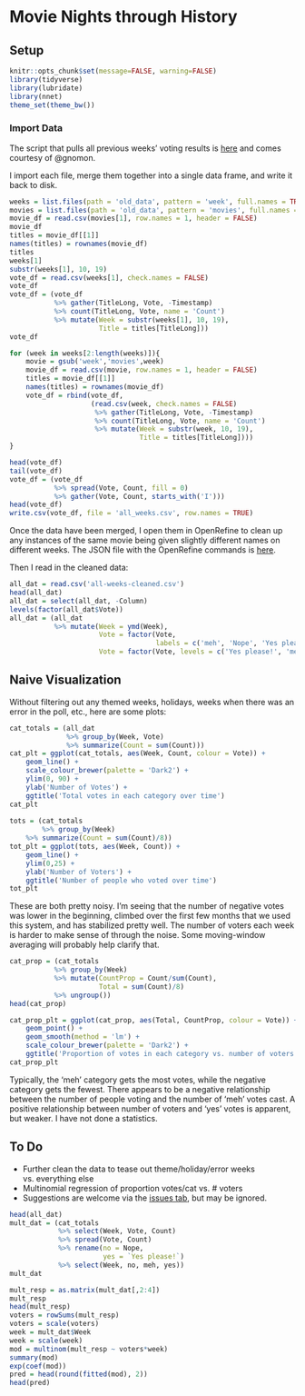 Movie Nights through History
===========================

Setup
------

```r
knitr::opts_chunk$set(message=FALSE, warning=FALSE)
library(tidyverse)
library(lubridate)
library(nnet)
theme_set(theme_bw())
```

### Import Data

The script that pulls all previous weeks' voting results is [here](./get_old.sh)
and comes courtesy of @gnomon.

I import each file, merge them together into a single data frame, and write it
back to disk.

```r
weeks = list.files(path = 'old_data', pattern = 'week', full.names = TRUE)
movies = list.files(path = 'old_data', pattern = 'movies', full.names = TRUE)
movie_df = read.csv(movies[1], row.names = 1, header = FALSE)
movie_df
titles = movie_df[[1]]
names(titles) = rownames(movie_df)
titles
weeks[1]
substr(weeks[1], 10, 19)
vote_df = read.csv(weeks[1], check.names = FALSE)
vote_df
vote_df = (vote_df
           %>% gather(TitleLong, Vote, -Timestamp)
           %>% count(TitleLong, Vote, name = 'Count') 
           %>% mutate(Week = substr(weeks[1], 10, 19),
                      Title = titles[TitleLong]))
vote_df

for (week in weeks[2:length(weeks)]){
    movie = gsub('week','movies',week)
    movie_df = read.csv(movie, row.names = 1, header = FALSE)
    titles = movie_df[[1]]
    names(titles) = rownames(movie_df)
    vote_df = rbind(vote_df,
                    (read.csv(week, check.names = FALSE)
                     %>% gather(TitleLong, Vote, -Timestamp)
                     %>% count(TitleLong, Vote, name = 'Count')
                     %>% mutate(Week = substr(week, 10, 19),
                                Title = titles[TitleLong])))
}

head(vote_df)
tail(vote_df)
vote_df = (vote_df
           %>% spread(Vote, Count, fill = 0)
           %>% gather(Vote, Count, starts_with('I')))
head(vote_df)
write.csv(vote_df, file = 'all_weeks.csv', row.names = TRUE)
```

Once the data have been merged, I open them in OpenRefine to clean up any 
instances of the same movie being given slightly different names on different
weeks. The JSON file with the OpenRefine commands is
[here](./open_refine_cleaning.json).

Then I read in the cleaned data:

```r
all_dat = read.csv('all-weeks-cleaned.csv')
head(all_dat)
all_dat = select(all_dat, -Column)
levels(factor(all_dat$Vote))
all_dat = (all_dat
           %>% mutate(Week = ymd(Week),
                      Vote = factor(Vote, 
                                    labels = c('meh', 'Nope', 'Yes please!')),
                      Vote = factor(Vote, levels = c('Yes please!', 'meh', 'Nope'))))
```

Naive Visualization
-------------------

Without filtering out any themed weeks, holidays, weeks when there was an error
in the poll, etc., here are some plots:

```r
cat_totals = (all_dat
              %>% group_by(Week, Vote)
              %>% summarize(Count = sum(Count)))
cat_plt = ggplot(cat_totals, aes(Week, Count, colour = Vote)) +
    geom_line() +
    scale_colour_brewer(palette = 'Dark2') +
    ylim(0, 90) +
    ylab('Number of Votes') +
    ggtitle('Total votes in each category over time')
cat_plt
    
tots = (cat_totals
        %>% group_by(Week)
    %>% summarize(Count = sum(Count)/8))
tot_plt = ggplot(tots, aes(Week, Count)) +
    geom_line() +
    ylim(0,25) +
    ylab('Number of Voters') +
    ggtitle('Number of people who voted over time')
tot_plt
```

These are both pretty noisy. I'm seeing that the number of negative votes was 
lower in the beginning, climbed over the first few months that we used this 
system, and has stabilized pretty well. The number of voters each week is harder
to make sense of through the noise. Some moving-window averaging will probably
help clarify that.

```r
cat_prop = (cat_totals
           %>% group_by(Week)
           %>% mutate(CountProp = Count/sum(Count),
                      Total = sum(Count)/8)
           %>% ungroup())
head(cat_prop)

cat_prop_plt = ggplot(cat_prop, aes(Total, CountProp, colour = Vote)) +
    geom_point() +
    geom_smooth(method = 'lm') +
    scale_colour_brewer(palette = 'Dark2') +
    ggtitle('Proportion of votes in each category vs. number of voters')
cat_prop_plt
```

Typically, the 'meh' category gets the most votes, while the negative category
gets the fewest. There appears to be a negative relationship between the number 
of people voting and the number of 'meh' votes cast. A positive relationship 
between number of voters and 'yes' votes is apparent, but weaker. 
I have not done a statistics.

To Do
-----

* Further clean the data to tease out theme/holiday/error weeks vs. everything
else
* Multinomial regression of proportion votes/cat vs. # voters
* Suggestions are welcome via the [issues 
tab](https://github.com/JCSzamosi/MovieNight/issues), but may be ignored.

```r
head(all_dat)
mult_dat = (cat_totals
            %>% select(Week, Vote, Count)
            %>% spread(Vote, Count)
            %>% rename(no = Nope, 
                       yes = `Yes please!`)
            %>% select(Week, no, meh, yes))
mult_dat

mult_resp = as.matrix(mult_dat[,2:4])
mult_resp
head(mult_resp)
voters = rowSums(mult_resp)
voters = scale(voters)
week = mult_dat$Week
week = scale(week)
mod = multinom(mult_resp ~ voters*week)
summary(mod)
exp(coef(mod))
pred = head(round(fitted(mod), 2))
head(pred)

```

